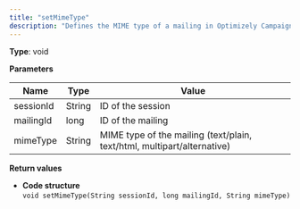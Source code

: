 ```yaml
---
title: "setMimeType"
description: "Defines the MIME type of a mailing in Optimizely Campaign."
---
```


**Type**: void

**Parameters**

| Name      | Type   | Value                                                                   |
| --------- | ------ | ----------------------------------------------------------------------- |
| sessionId | String | ID of the session                                                       |
| mailingId | long   | ID of the mailing                                                       |
| mimeType  | String | MIME type of the mailing (text/plain, text/html, multipart/alternative) |

**Return values**

* **Code structure**  
`void setMimeType(String sessionId, long mailingId, String mimeType)  
`